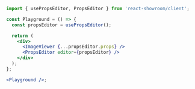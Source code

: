 ```jsx
import { usePropsEditor, PropsEditor } from 'react-showroom/client';

const Playground = () => {
  const propsEditor = usePropsEditor();

  return (
    <div>
      <ImageViewer {...propsEditor.props} />
      <PropsEditor editor={propsEditor} />
    </div>
  );
};

<Playground />;
```
